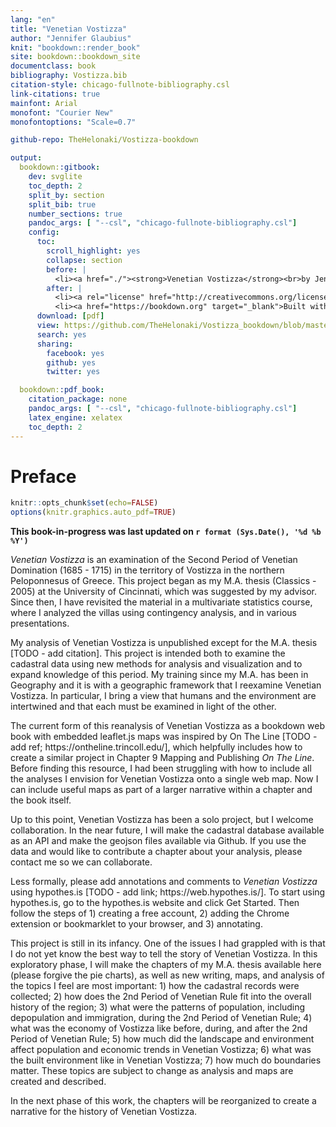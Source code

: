 ```yaml
---
lang: "en"
title: "Venetian Vostizza"
author: "Jennifer Glaubius"
knit: "bookdown::render_book"
site: bookdown::bookdown_site
documentclass: book
bibliography: Vostizza.bib
citation-style: chicago-fullnote-bibliography.csl
link-citations: true
mainfont: Arial
monofont: "Courier New"
monofontoptions: "Scale=0.7"

github-repo: TheHelonaki/Vostizza-bookdown

output:
  bookdown::gitbook:
    dev: svglite
    toc_depth: 2
    split_by: section
    split_bib: true
    number_sections: true
    pandoc_args: [ "--csl", "chicago-fullnote-bibliography.csl"]
    config:
      toc:
        scroll_highlight: yes
        collapse: section
        before: |
          <li><a href="./"><strong>Venetian Vostizza</strong><br>by Jennifer Glaubius</a></li>
        after: |
          <li><a rel="license" href="http://creativecommons.org/licenses/by-nc-sa/4.0/"><img alt="Creative Commons License" style="border-width:0" src="https://i.creativecommons.org/l/by-nc-sa/4.0/88x31.png" /></a></li>
          <li><a href="https://bookdown.org" target="_blank">Built with Bookdown</a></li>
      download: [pdf]
      view: https://github.com/TheHelonaki/Vostizza_bookdown/blob/master/%s
      search: yes
      sharing:
        facebook: yes
        github: yes
        twitter: yes

  bookdown::pdf_book:
    citation_package: none
    pandoc_args: [ "--csl", "chicago-fullnote-bibliography.csl"]
    latex_engine: xelatex
    toc_depth: 2
---
```


# Preface {-}

```r
knitr::opts_chunk$set(echo=FALSE)
options(knitr.graphics.auto_pdf=TRUE)
```

**This book-in-progress was last updated on `r format (Sys.Date(), '%d %b %Y')`**

*Venetian Vostizza* is an examination of the Second Period of Venetian Domination
(1685 - 1715) in the territory of Vostizza in the northern Peloponnesus of Greece. This project began as my M.A. thesis (Classics - 2005) at the University of Cincinnati, which was suggested by my advisor. Since then, I have revisited the material in a multivariate statistics course, where I analyzed the villas using contingency analysis, and in various presentations.

My analysis of Venetian Vostizza is unpublished except for the M.A. thesis [TODO - add citation]. This project is intended both to examine the cadastral data using new methods for analysis and visualization and to expand knowledge of this period. My training since my M.A. has been in Geography and it is with a geographic framework that I reexamine Venetian Vostizza. In particular, I bring a view that humans and the environment are intertwined and that each must be examined in light of the other.

The current form of this reanalysis of Venetian Vostizza as a bookdown web book with embedded leaflet.js maps was inspired by On The Line [TODO - add ref; https://ontheline.trincoll.edu/], which helpfully includes how to create a similar project in Chapter 9 Mapping and Publishing *On The Line*. Before finding this resource, I had been struggling with how to include all the analyses I envision for Venetian Vostizza onto a single web map. Now I can include useful maps as part of a larger narrative within a chapter and the book itself.

Up to this point, Venetian Vostizza has been a solo project, but I welcome collaboration. In the near future, I will make the cadastral database available as an API and make the geojson files available via Github. If you use the data and would like to contribute a chapter about your analysis, please contact me so we can collaborate.

Less formally, please add annotations and comments to *Venetian Vostizza* using hypothes.is [TODO - add link; https://web.hypothes.is/]. To start using hypothes.is, go to the hypothes.is website and click Get Started. Then follow the steps of 1) creating a free account, 2) adding the Chrome extension or bookmarklet to your browser, and 3) annotating.

This project is still in its infancy. One of the issues I had grappled with is that I do not yet know the best way to tell the story of Venetian Vostizza. In this exploratory phase, I will make the chapters of my M.A. thesis available here (please forgive the pie charts), as well as new writing, maps, and analysis of the topics I feel are most important: 1) how the cadastral records were collected; 2) how does the 2nd Period of Venetian Rule fit into the overall history of the region; 3) what were the patterns of population, including depopulation and immigration, during the 2nd Period of Venetian Rule; 4) what was the economy of Vostizza like before, during, and after the 2nd Period of Venetian Rule; 5) how much did the landscape and environment affect population and economic trends in Venetian Vostizza; 6) what was the built environment like in Venetian Vostizza; 7) how much do boundaries matter. These topics are subject to change as analysis and maps are created and described.

In the next phase of this work, the chapters will be reorganized to create a narrative for the history of Venetian Vostizza.
